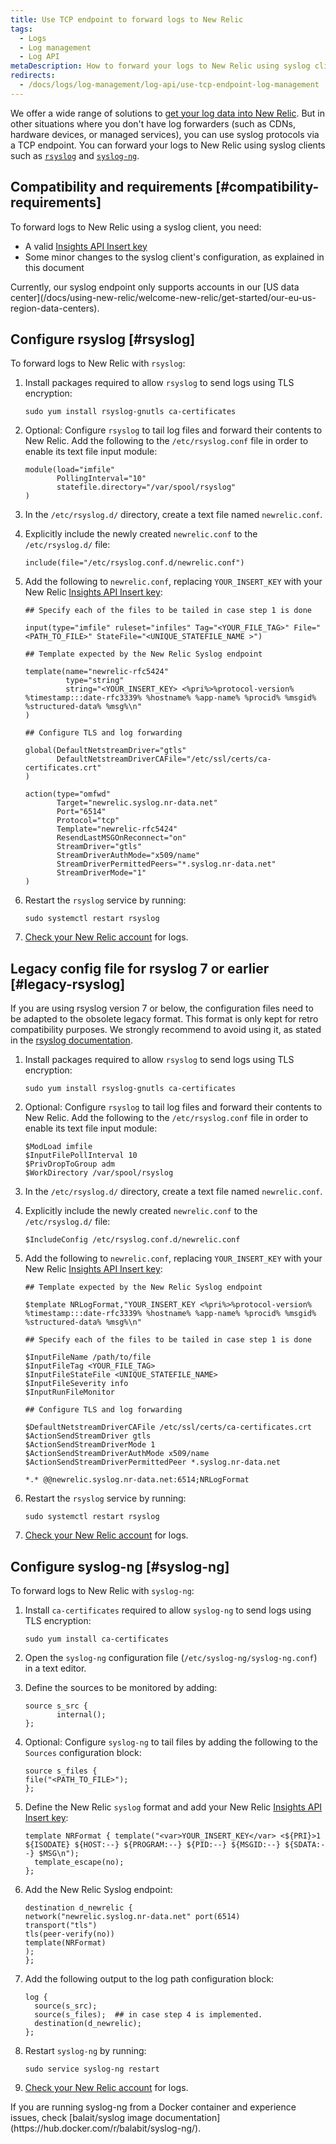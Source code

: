 ```yaml
---
title: Use TCP endpoint to forward logs to New Relic
tags:
  - Logs
  - Log management
  - Log API
metaDescription: How to forward your logs to New Relic using syslog clients such as rsyslog and syslog-ng for Debian or RHEL operating systems.
redirects:
  - /docs/logs/log-management/log-api/use-tcp-endpoint-log-management
---
```


We offer a wide range of solutions to [get your log data into New Relic](/docs/logs/enable-log-management-new-relic). But in other situations where you don't have log forwarders (such as CDNs, hardware devices, or managed services), you can use syslog protocols via a TCP endpoint. You can forward your logs to New Relic using syslog clients such as [`rsyslog`](https://www.rsyslog.com/) and [`syslog-ng`](https://www.syslog-ng.com/).

## Compatibility and requirements [#compatibility-requirements]

To forward logs to New Relic using a syslog client, you need:

* A valid [Insights API Insert key](/docs/telemetry-data-platform/ingest-manage-data/ingest-apis/use-event-api-report-custom-events#register)
* Some minor changes to the syslog client's configuration, as explained in this document

<Callout variant="important">
  Currently, our syslog endpoint only supports accounts in our [US data center](/docs/using-new-relic/welcome-new-relic/get-started/our-eu-us-region-data-centers).
</Callout>

## Configure rsyslog [#rsyslog]

To forward logs to New Relic with `rsyslog`:

1. Install packages required to allow `rsyslog` to send logs using TLS encryption:

   ```
   sudo yum install rsyslog-gnutls ca-certificates
   ```
2. Optional: Configure `rsyslog` to tail log files and forward their contents to New Relic. Add the following to the `/etc/rsyslog.conf` file in order to enable its text file input module:

   ```
   module(load="imfile"
          PollingInterval="10"
          statefile.directory="/var/spool/rsyslog"
   )
   ```
3. In the `/etc/rsyslog.d/` directory, create a text file named `newrelic.conf`.
4. Explicitly include the newly created `newrelic.conf` to the `/etc/rsyslog.d/` file:

   ```
   include(file="/etc/rsyslog.conf.d/newrelic.conf")
   ```
5. Add the following to `newrelic.conf`, replacing `YOUR_INSERT_KEY` with your New Relic [Insights API Insert key](/docs/telemetry-data-platform/ingest-manage-data/ingest-apis/use-event-api-report-custom-events#register):

   ```
   ## Specify each of the files to be tailed in case step 1 is done

   input(type="imfile" ruleset="infiles" Tag="<YOUR_FILE_TAG>" File="<PATH_TO_FILE>" StateFile="<UNIQUE_STATEFILE_NAME >")

   ## Template expected by the New Relic Syslog endpoint

   template(name="newrelic-rfc5424"
            type="string"
            string="<YOUR_INSERT_KEY> <%pri%>%protocol-version% %timestamp:::date-rfc3339% %hostname% %app-name% %procid% %msgid% %structured-data% %msg%\n"
   )

   ## Configure TLS and log forwarding

   global(DefaultNetstreamDriver="gtls"
          DefaultNetstreamDriverCAFile="/etc/ssl/certs/ca-certificates.crt"
   )

   action(type="omfwd"
          Target="newrelic.syslog.nr-data.net"
          Port="6514"
          Protocol="tcp"
          Template="newrelic-rfc5424"
          ResendLastMSGOnReconnect="on"
          StreamDriver="gtls"
          StreamDriverAuthMode="x509/name"
          StreamDriverPermittedPeers="*.syslog.nr-data.net"
          StreamDriverMode="1"
   )
   ```
6. Restart the `rsyslog` service by running:

   ```
   sudo systemctl restart rsyslog
   ```
7. [Check your New Relic account](/docs/logs/log-management/ui-data/explore-your-data-log-analytics) for logs.

## Legacy config file for rsyslog 7 or earlier [#legacy-rsyslog]

If you are using rsyslog version 7 or below, the configuration files need to be adapted to the obsolete legacy format. This format is only kept for retro compatibility purposes. We strongly recommend to avoid using it, as stated in the [rsyslog documentation](https://www.rsyslog.com/doc/master/configuration/conf_formats.html).

1. Install packages required to allow `rsyslog` to send logs using TLS encryption:

   ```
   sudo yum install rsyslog-gnutls ca-certificates
   ```
2. Optional: Configure `rsyslog` to tail log files and forward their contents to New Relic. Add the following to the `/etc/rsyslog.conf` file in order to enable its text file input module:

   ```
   $ModLoad imfile 
   $InputFilePollInterval 10 
   $PrivDropToGroup adm 
   $WorkDirectory /var/spool/rsyslog
   ```
3. In the `/etc/rsyslog.d/` directory, create a text file named `newrelic.conf`.
4. Explicitly include the newly created `newrelic.conf` to the `/etc/rsyslog.d/` file:

   ```
   $IncludeConfig /etc/rsyslog.conf.d/newrelic.conf
   ```
5. Add the following to `newrelic.conf`, replacing `YOUR_INSERT_KEY` with your New Relic [Insights API Insert key](/docs/telemetry-data-platform/ingest-manage-data/ingest-apis/use-event-api-report-custom-events#register):

   ```
   ## Template expected by the New Relic Syslog endpoint 

   $template NRLogFormat,"YOUR_INSERT_KEY <%pri%>%protocol-version% %timestamp:::date-rfc3339% %hostname% %app-name% %procid% %msgid% %structured-data% %msg%\n" 

   ## Specify each of the files to be tailed in case step 1 is done 

   $InputFileName /path/to/file 
   $InputFileTag <YOUR_FILE_TAG> 
   $InputFileStateFile <UNIQUE_STATEFILE_NAME> 
   $InputFileSeverity info 
   $InputRunFileMonitor 

   ## Configure TLS and log forwarding 

   $DefaultNetstreamDriverCAFile /etc/ssl/certs/ca-certificates.crt 
   $ActionSendStreamDriver gtls  
   $ActionSendStreamDriverMode 1
   $ActionSendStreamDriverAuthMode x509/name 
   $ActionSendStreamDriverPermittedPeer *.syslog.nr-data.net
    
   *.* @@newrelic.syslog.nr-data.net:6514;NRLogFormat
   ```
6. Restart the `rsyslog` service by running:

   ```
   sudo systemctl restart rsyslog
   ```
7. [Check your New Relic account](/docs/logs/log-management/ui-data/explore-your-data-log-analytics) for logs.

## Configure syslog-ng [#syslog-ng]

To forward logs to New Relic with `syslog-ng`:

1. Install `ca-certificates` required to allow `syslog-ng` to send logs using TLS encryption:

   ```
   sudo yum install ca-certificates
   ```
2. Open the `syslog-ng` configuration file (`/etc/syslog-ng/syslog-ng.conf`) in a text editor.
3. Define the sources to be monitored by adding:

   ```
   source s_src {
          internal();
   };
   ```
4. Optional: Configure `syslog-ng` to tail files by adding the following to the `Sources` configuration block:

   ```
   source s_files {
   file("<PATH_TO_FILE>");
   };
   ```
5. Define the New Relic `syslog` format and add your New Relic [Insights API Insert key](/docs/telemetry-data-platform/ingest-manage-data/ingest-apis/use-event-api-report-custom-events#register):

   ```
   template NRFormat { template("<var>YOUR_INSERT_KEY</var> <${PRI}>1 ${ISODATE} ${HOST:--} ${PROGRAM:--} ${PID:--} ${MSGID:--} ${SDATA:--} $MSG\n");
     template_escape(no);
   };
   ```
6. Add the New Relic Syslog endpoint:

   ```
   destination d_newrelic {
   network("newrelic.syslog.nr-data.net" port(6514)
   transport("tls")
   tls(peer-verify(no))
   template(NRFormat)
   );
   };
   ```
7. Add the following output to the log path configuration block:

   ```
   log {
     source(s_src);
     source(s_files);  ## in case step 4 is implemented. 
     destination(d_newrelic);
   };
   ```
8. Restart `syslog-ng` by running:

   ```
   sudo service syslog-ng restart
   ```
9. [Check your New Relic account](/docs/logs/log-management/ui-data/explore-your-data-log-analytics) for logs.

<Callout variant="tip">
  If you are running syslog-ng from a Docker container and experience issues, check [balait/syslog image documentation](https://hub.docker.com/r/balabit/syslog-ng/).
</Callout>
